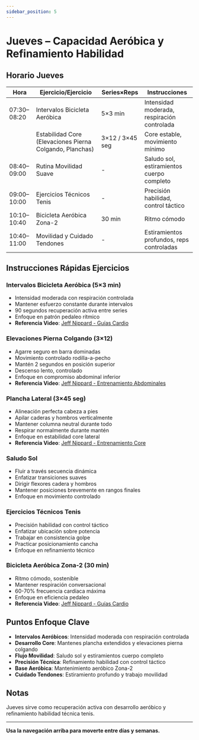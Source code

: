 ```yaml
---
sidebar_position: 5
---
```



<WorkoutNav weekNumber={5} />

# Jueves – Capacidad Aeróbica y Refinamiento Habilidad

## Horario Jueves

| Hora | Ejercicio/Ejercicio | Series×Reps | Instrucciones |
|------|---------------|-----------|--------------|
| 07:30–08:20 | Intervalos Bicicleta Aeróbica | 5×3 min | Intensidad moderada, respiración controlada |
| | Estabilidad Core (Elevaciones Pierna Colgando, Planchas) | 3×12 / 3×45 seg | Core estable, movimiento mínimo |
| 08:40–09:00 | Rutina Movilidad Suave | - | Saludo sol, estiramientos cuerpo completo |
| 09:00–10:00 | Ejercicios Técnicos Tenis | - | Precisión habilidad, control táctico |
| 10:10–10:40 | Bicicleta Aeróbica Zona-2 | 30 min | Ritmo cómodo |
| 10:40–11:00 | Movilidad y Cuidado Tendones | - | Estiramientos profundos, reps controladas |

## Instrucciones Rápidas Ejercicios

### Intervalos Bicicleta Aeróbica (5×3 min)
- Intensidad moderada con respiración controlada
- Mantener esfuerzo constante durante intervalos
- 90 segundos recuperación activa entre series
- Enfoque en patrón pedaleo rítmico
- **Referencia Video**: [Jeff Nippard - Guías Cardio](https://www.youtube.com/watch?v=Kl0ht3ow8TQ)

### Elevaciones Pierna Colgando (3×12)
- Agarre seguro en barra dominadas
- Movimiento controlado rodilla-a-pecho
- Mantén 2 segundos en posición superior
- Descenso lento, controlado
- Enfoque en compromiso abdominal inferior
- **Referencia Video**: [Jeff Nippard - Entrenamiento Abdominales](https://www.youtube.com/watch?v=_xdOuqokcm4)

### Plancha Lateral (3×45 seg)
- Alineación perfecta cabeza a pies
- Apilar caderas y hombros verticalmente
- Mantener columna neutral durante todo
- Respirar normalmente durante mantén
- Enfoque en estabilidad core lateral
- **Referencia Video**: [Jeff Nippard - Entrenamiento Core](https://www.youtube.com/watch?v=_xdOuqokcm4)

### Saludo Sol
- Fluir a través secuencia dinámica
- Enfatizar transiciones suaves
- Dirigir flexores cadera y hombros
- Mantener posiciones brevemente en rangos finales
- Enfoque en movimiento controlado

### Ejercicios Técnicos Tenis
- Precisión habilidad con control táctico
- Enfatizar ubicación sobre potencia
- Trabajar en consistencia golpe
- Practicar posicionamiento cancha
- Enfoque en refinamiento técnico

### Bicicleta Aeróbica Zona-2 (30 min)
- Ritmo cómodo, sostenible
- Mantener respiración conversacional
- 60-70% frecuencia cardíaca máxima
- Enfoque en eficiencia pedaleo
- **Referencia Video**: [Jeff Nippard - Guías Cardio](https://www.youtube.com/watch?v=Kl0ht3ow8TQ)

## Puntos Enfoque Clave

- **Intervalos Aeróbicos**: Intensidad moderada con respiración controlada
- **Desarrollo Core**: Mantenes plancha extendidos y elevaciones pierna colgando
- **Flujo Movilidad**: Saludo sol y estiramientos cuerpo completo
- **Precisión Técnica**: Refinamiento habilidad con control táctico
- **Base Aeróbica**: Mantenimiento aeróbico Zona-2
- **Cuidado Tendones**: Estiramiento profundo y trabajo movilidad

## Notas

Jueves sirve como recuperación activa con desarrollo aeróbico y refinamiento habilidad técnica tenis.

---

**Usa la navegación arriba para moverte entre días y semanas.**